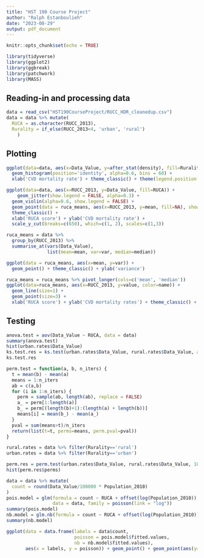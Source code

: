 ```yaml
---
title: "HST 190 Course Project"
author: "Ralph Estanboulieh"
date: "2023-08-29"
output: pdf_document
---
```


```r
knitr::opts_chunk$set(echo = TRUE)
```



```r
library(tidyverse)
library(ggplot2)
library(ggbreak) 
library(patchwork)
library(MASS)
```


## Reading-in and processing data
```r
data = read_csv("HST190CourseProject/RUCC_HDR_cleanedup.csv")
data = data %>% mutate(
  RUCA = as.character(RUCC_2013),
  Rurality = if_else(RUCC_2013<4, 'urban', 'rural')
    )

```

## Plotting
```r
ggplot(data=data, aes(x=Data_Value, y=after_stat(density), fill=Rurality)) + 
  geom_histogram(position='identity', alpha=0.6, bins = 60) + 
  xlab('CVD mortality rate') + theme_classic() + theme(legend.position = c(0.75, 0.5))

ggplot(data=data, aes(x=RUCC_2013, y=Data_Value, fill=RUCA)) + 
    geom_jitter(show.legend = FALSE, alpha=0.3) + 
  geom_violin(alpha=0.6, show.legend = FALSE) + 
  geom_point(data = ruca_means, aes(x=RUCC_2013, y=mean, fill=NA), show.legend = F) + 
  theme_classic() + 
  xlab('RUCA score') + ylab('CVD mortality rate') + 
  scale_y_cut(breaks=c(650), which=c(1, 2), scales=c(1,3))

ruca_means = data %>% 
  group_by(RUCC_2013) %>% 
  summarise_at(vars(Data_Value), 
               list(mean=mean, var=var, median=median))

ggplot(data = ruca_means, aes(x=mean, y=var)) + 
  geom_point() + theme_classic() + ylab('variance')

ruca_means = ruca_means %>% pivot_longer(cols=c('mean', 'median'))
ggplot(data=ruca_means, aes(x=RUCC_2013, y=value, color=name)) + 
  geom_line(size=1) +
  geom_point(size=3) +
  xlab('RUCA score') + ylab('CVD mortality rates') + theme_classic() + labs(color='') + theme(legend.position = c(0.1, 0.8))
```

## Testing
```r
anova.test = aov(Data_Value ~ RUCA, data = data)
summary(anova.test)
hist(urban.rates$Data_Value)
ks.test.res = ks.test(urban.rates$Data_Value, rural.rates$Data_Value, alternative = "greater")
ks.test.res

```

```r
perm.test = function(a, b, n_iters) {
  t = mean(b) - mean(a)
  means = 1:n_iters
  ab = c(a,b)
  for (i in 1:n_iters) {
    perm = sample(ab, length(ab), replace = FALSE)
    a_ = perm[1:length(a)]
    b_ = perm[(length(b)+1):(length(a) + length(b))]
    means[i] = mean(b_) - mean(a_)
  }
  pval = sum(means>t)/n_iters
  return(list(t=t, perms=means, perm.pval=pval))
}

rural.rates = data %>% filter(Rurality=='rural')
urban.rates = data %>% filter(Rurality=='urban')

perm.res = perm.test(urban.rates$Data_Value, rural.rates$Data_Value, 100000)
hist(perm.res$perms)
```

```r
data = data %>% mutate(
  count = round(Data_Value/100000 * Population_2010)
)
pois.model = glm(formula = count ~ RUCA + offset(log(Population_2010)), 
                 data = data, family = poisson(link = "log"))
summary(pois.model)
nb.model = glm.nb(formula = count ~ RUCA + offset(log(Population_2010)), data = data)
summary(nb.model)

ggplot(data = data.frame(labels = data$count, 
                         poisson = pois.model$fitted.values, 
                         nb = nb.model$fitted.values), 
       aes(x = labels, y = poisson)) + geom_point() + geom_point(aes(y=nb), color='red') + geom_abline()


```

